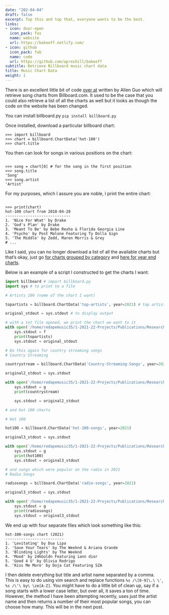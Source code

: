 ```yaml
---
date: "202-04-04"
draft: false
excerpt: Top this and top that, everyone wants to be the best.
links:
- icon: door-open
  icon_pack: fas
  name: website
  url: https://bakeoff.netlify.com/
- icon: github
  icon_pack: fab
  name: code
  url: https://github.com/apreshill/bakeoff
subtitle: Retrieve Billboard music chart data 
title: Music Chart Data 
weight: 1
---
```


There is an excellent little bit of code [over at](https://github.com/guoguo12/billboard-charts) written by Allen Guo which will retrieve song charts from Billboard.com. It used to be the case that you could also retrieve a list of all the charts as well but it looks as though the code on the website has been changed. 

You can install billboard.py `pip install billboard.py` 

Once installed, download a particular billboard chart: 

```
>>> import billboard
>>> chart = billboard.ChartData('hot-100')
>>> chart.title
```

You then can look for songs in various positions on the chart:

```

>>> song = chart[0] # for the song in the first position
>>> song.title
'Song'
>>> song.artist
'Artist'
```

For my purposes, which I assure you are noble, I print the entire chart:

```

>>> print(chart)
hot-100 chart from 2018-04-28
-----------------------------
1. 'Nice For What' by Drake
2. 'God's Plan' by Drake
3. 'Meant To Be' by Bebe Rexha & Florida Georgia Line
4. 'Psycho' by Post Malone Featuring Ty Dolla $ign
5. 'The Middle' by Zedd, Maren Morris & Grey
# ...
```

Like I said, you can no longer download a list of all the available charts but that's okay, just go [for charts grouped by category](https://www.billboard.com/charts/) and [here for year end charts](https://www.billboard.com/charts/year-end/).

Below is an example of a script I constructed to get the charts I want:

```python

import billboard # import billboard.py
import sys # to print to a file

# Artists 100 (name of the chart I want)

topartists = billboard.ChartData('top-artists', year=2021) # top artists chart for year-ending in 2021

original_stdout = sys.stdout # to display output

# with a txt file opened, we print the chart we want to it
with open('/home/redapemusic35/1-2021-22-Projects/Publications/Research-Projects/Music_Corpora/songs-2021/artists-100-2021.txt', 'w') as f:
    sys.stdout = f
    print(topartists)
    sys.stdout = original_stdout

# Do this again for country streaming songs
# Country Streaming

countrystream = billboard.ChartData('Country-Streaming-Songs', year=2021)

original2_stdout = sys.stdout

with open('/home/redapemusic35/1-2021-22-Projects/Publications/Research-Projects/Music_Corpora/songs-2021/Country-Streaming-Songs-2022.txt', 'w') as g:
    sys.stdout = g
    print(countrystream)

    sys.stdout = original2_stdout

# and hot 100 charts

# Hot 100

hot100 = billboard.ChartData('hot-100-songs', year=2021)

original3_stdout = sys.stdout

with open('/home/redapemusic35/1-2021-22-Projects/Publications/Research-Projects/Music_Corpora/songs-2021/hot-100.txt', 'w') as g:
    sys.stdout = g
    print(hot100)
    sys.stdout = original3_stdout

# and songs which were popular on the radio in 2021
# Radio Songs 

radiosongs = billboard.ChartData('radio-songs', year=2021)

original3_stdout = sys.stdout

with open('/home/redapemusic35/1-2021-22-Projects/Publications/Research-Projects/Music_Corpora/songs-2021/radio-songs-2021.txt', 'w') as g:
    sys.stdout = g
    print(radiosongs)
    sys.stdout = original3_stdout

```

We end up with four separate files which look something like this:

```
hot-100-songs chart (2021)
--------------------------
1. 'Levitating' by Dua Lipa
2. 'Save Your Tears' by The Weeknd & Ariana Grande
3. 'Blinding Lights' by The Weeknd
4. 'Mood' by 24kGoldn Featuring iann dior
5. 'Good 4 U' by Olivia Rodrigo
6. 'Kiss Me More' by Doja Cat Featuring SZA

```

I then delete everything but title and artist name separated by a comma. This is easy to do using vim search and replace functions `%s /\[0-9]\.\ \'`, `%s /\'\ by\ \ze[A-Z]`. You might have to do a little bit of clean up, say if a song starts with a lower case letter, but over all, it saves a ton of time. However, the method I have been attempting recently, uses just the artist name and then returns a number of their most popular songs, you can choose how many. This will be in the next post. 
